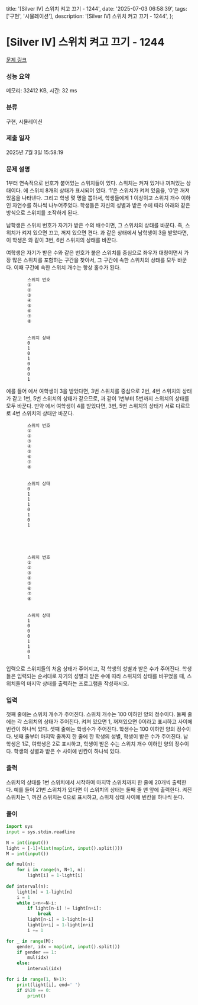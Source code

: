  title: '[Silver IV] 스위치 켜고 끄기 - 1244',
  date: '2025-07-03 06:58:39',
  tags: ['구현', '시뮬레이션'],
  description: '[Silver IV] 스위치 켜고 끄기 - 1244',
};

# [Silver IV] 스위치 켜고 끄기 - 1244 

[문제 링크](https://www.acmicpc.net/problem/1244) 

### 성능 요약

메모리: 32412 KB, 시간: 32 ms

### 분류

구현, 시뮬레이션

### 제출 일자

2025년 7월 3일 15:58:19

### 문제 설명

1부터 연속적으로 번호가 붙어있는 스위치들이 있다. 스위치는 켜져 있거나 꺼져있는 상태이다. 에 스위치 8개의 상태가 표시되어 있다. ‘1’은 스위치가 켜져 있음을, ‘0’은 꺼져 있음을 나타낸다. 그리고 학생 몇 명을 뽑아서, 학생들에게 1 이상이고 스위치 개수 이하인 자연수를 하나씩 나누어주었다. 학생들은 자신의 성별과 받은 수에 따라 아래와 같은 방식으로 스위치를 조작하게 된다.

남학생은 스위치 번호가 자기가 받은 수의 배수이면, 그 스위치의 상태를 바꾼다. 즉, 스위치가 켜져 있으면 끄고, 꺼져 있으면 켠다. 과 같은 상태에서 남학생이 3을 받았다면, 이 학생은 와 같이 3번, 6번 스위치의 상태를 바꾼다.

여학생은 자기가 받은 수와 같은 번호가 붙은 스위치를 중심으로 좌우가 대칭이면서 가장 많은 스위치를 포함하는 구간을 찾아서, 그 구간에 속한 스위치의 상태를 모두 바꾼다. 이때 구간에 속한 스위치 개수는 항상 홀수가 된다.

	
		
			스위치 번호
			①
			②
			③
			④
			⑤
			⑥
			⑦
			⑧
		
		
			스위치 상태
			0
			1
			0
			1
			0
			0
			0
			1
		
	

예를 들어 에서 여학생이 3을 받았다면, 3번 스위치를 중심으로 2번, 4번 스위치의 상태가 같고 1번, 5번 스위치의 상태가 같으므로, 과 같이 1번부터 5번까지 스위치의 상태를 모두 바꾼다. 만약 에서 여학생이 4를 받았다면, 3번, 5번 스위치의 상태가 서로 다르므로 4번 스위치의 상태만 바꾼다.

	
		
			스위치 번호
			①
			②
			③
			④
			⑤
			⑥
			⑦
			⑧
		
		
			스위치 상태
			0
			1
			1
			1
			0
			1
			0
			1
		
	

	
		
			스위치 번호
			①
			②
			③
			④
			⑤
			⑥
			⑦
			⑧
		
		
			스위치 상태
			1
			0
			0
			0
			1
			1
			0
			1
		
	

입력으로 스위치들의 처음 상태가 주어지고, 각 학생의 성별과 받은 수가 주어진다. 학생들은 입력되는 순서대로 자기의 성별과 받은 수에 따라 스위치의 상태를 바꾸었을 때, 스위치들의 마지막 상태를 출력하는 프로그램을 작성하시오.

### 입력 

 첫째 줄에는 스위치 개수가 주어진다. 스위치 개수는 100 이하인 양의 정수이다. 둘째 줄에는 각 스위치의 상태가 주어진다. 켜져 있으면 1, 꺼져있으면 0이라고 표시하고 사이에 빈칸이 하나씩 있다. 셋째 줄에는 학생수가 주어진다. 학생수는 100 이하인 양의 정수이다. 넷째 줄부터 마지막 줄까지 한 줄에 한 학생의 성별, 학생이 받은 수가 주어진다. 남학생은 1로, 여학생은 2로 표시하고, 학생이 받은 수는 스위치 개수 이하인 양의 정수이다. 학생의 성별과 받은 수 사이에 빈칸이 하나씩 있다.

### 출력 

 스위치의 상태를 1번 스위치에서 시작하여 마지막 스위치까지 한 줄에 20개씩 출력한다. 예를 들어 21번 스위치가 있다면 이 스위치의 상태는 둘째 줄 맨 앞에 출력한다. 켜진 스위치는 1, 꺼진 스위치는 0으로 표시하고, 스위치 상태 사이에 빈칸을 하나씩 둔다.

### 풀이
```python
import sys
input = sys.stdin.readline

N = int(input())
light = [-1]+list(map(int, input().split()))
M = int(input())

def mul(n):
    for i in range(n, N+1, n):
        light[i] = 1-light[i]
    
def interval(n):
    light[n] = 1-light[n]
    i = 1
    while i<n<=N-i:
        if light[n-i] != light[n+i]:
            break
        light[n-i] = 1-light[n-i]
        light[n+i] = 1-light[n+i]
        i += 1

for _ in range(M):
    gender, idx = map(int, input().split())
    if gender == 1:
        mul(idx)
    else:
        interval(idx)

for i in range(1, N+1):
    print(light[i], end=' ')
    if i%20 == 0:
        print()
```